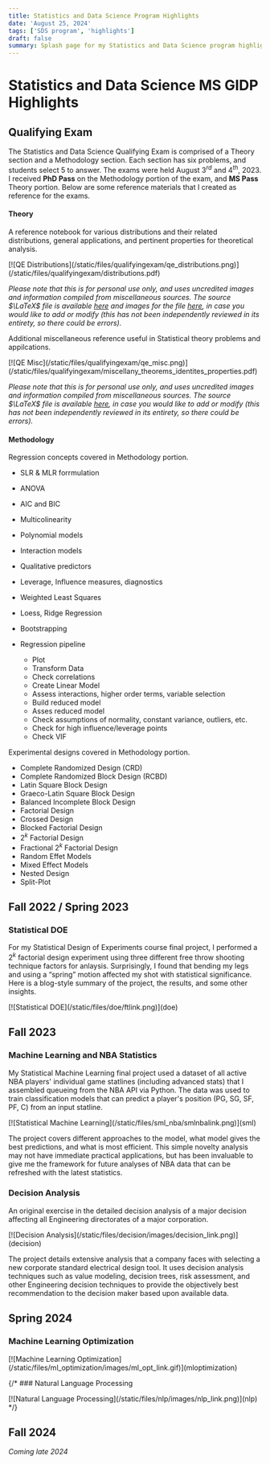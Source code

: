 ```yaml
---
title: Statistics and Data Science Program Highlights
date: 'August 25, 2024'
tags: ['SDS program', 'highlights']
draft: false
summary: Splash page for my Statistics and Data Science program highlight posts
---
```


# Statistics and Data Science MS GIDP Highlights

## Qualifying Exam

The Statistics and Data Science Qualifying Exam is comprised of a Theory section and a Methodology section.  Each section has six problems, and students select 5 to answer. The exams were held August $3^{rd}$ and $4^{th}$, 2023. I received **PhD Pass** on the Methodology portion of the exam, and **MS Pass** Theory portion.  Below are some reference materials that I created as reference for the exams.

#### Theory

A reference notebook for various distributions and their related distributions, general applications, and pertinent properties for theoretical analysis.

<div className="-mx-2 flex flex-wrap overflow-hidden xl:-mx-2">
[![QE Distributions](/static/files/qualifyingexam/qe_distributions.png)](/static/files/qualifyingexam/distributions.pdf)
</div>

*Please note that this is for personal use only, and uses uncredited images and information compiled from miscellaneous sources. The source $\LaTeX$ file is available [here](/static/files/qualifyingexam/distributions.tex) and images for the file [here](https://github.com/alexsalce/UA-SDS/tree/main/doe), in case you would like to add or modify (this has not been independently reviewed in its entirety, so there could be errors).*

Additional miscellaneous reference useful in Statistical theory problems and appilcations.

<div className="-mx-2 flex flex-wrap overflow-hidden xl:-mx-2">
[![QE Misc](/static/files/qualifyingexam/qe_misc.png)](/static/files/qualifyingexam/miscellany_theorems_identites_properties.pdf)
</div>


*Please note that this is for personal use only, and uses uncredited images and information compiled from miscellaneous sources. The source $\LaTeX$ file is available [here](/static/files/qualifyingexam/miscellany_theorems_identites_properties.tex), in case you would like to add or modify (this has not been independently reviewed in its entirety, so there could be errors).*

#### Methodology

Regression concepts covered in Methodology portion.

+ SLR & MLR forrmulation
+ ANOVA
+ AIC and BIC
+ Multicolinearity
+ Polynomial models
+ Interaction models
+ Qualitative predictors
+ Leverage, Influence measures, diagnostics
+ Weighted Least Squares
+ Loess, Ridge Regression
+ Bootstrapping

+ Regression pipeline
    + Plot
    + Transform Data
    + Check correlations
    + Create Linear Model
    + Assess interactions, higher order terms, variable selection
    + Build reduced model
    + Asses reduced model
    + Check assumptions of normality, constant variance, outliers, etc.
    + Check for high influence/leverage points
    + Check VIF


Experimental designs covered in Methodology portion.

+ Complete Randomized Design (CRD)
+ Complete Randomized Block Design (RCBD)
+ Latin Square Block Design
+ Graeco-Latin Square Block Design
+ Balanced Incomplete Block Design
+ Factorial Design
+ Crossed Design
+ Blocked Factorial Design
+ $2^k$ Factorial Design
+ Fractional $2^k$ Factorial Design
+ Random Effet Models
+ Mixed Effect Models
+ Nested Design
+ Split-Plot

## Fall 2022 / Spring 2023

### Statistical DOE

For my Statistical Design of Experiments course final project, I performed a $2^k$ factorial design experiment using three different free throw shooting technique factors for anlaysis. Surprisingly, I found that bending my legs and using a “spring” motion affected my shot with statistical significance.  Here is a blog-style summary of the project, the results, and some other insights.

<div className="-mx-2 flex flex-wrap overflow-hidden xl:-mx-2">
[![Statistical DOE](/static/files/doe/ftlink.png)](doe)
</div>

## Fall 2023

### Machine Learning and NBA Statistics

My Statistical Machine Learning final project used a dataset of all active NBA players' individual game statlines (including advanced stats) that I assembled queueing from the NBA API via Python. The data was used to train classification models that can predict a player's position (PG, SG, SF, PF, C) from an input statline. 

<div className="-mx-2 flex flex-wrap overflow-hidden xl:-mx-2">
[![Statistical Machine Learning](/static/files/sml_nba/smlnbalink.png)](sml)
</div>

The project covers different approaches to the model, what model gives the best predictions, and what is most efficient. This simple novelty analysis may not have immediate practical applications, but has been invaluable to give me the framework for future analyses of NBA data that can be refreshed with the latest statistics.

### Decision Analysis

An original exercise in the detailed decision analysis of a major decision affecting all Engineering directorates of a major corporation.

<div className="-mx-2 flex flex-wrap overflow-hidden xl:-mx-2">
[![Decision Analysis](/static/files/decision/images/decision_link.png)](decision)
</div>

The project details extensive analysis that a company faces with selecting a new corporate standard electrical design tool. It uses decision analysis techniques such as value modeling, decision trees, risk assessment, and other Engineering decision techniques to provide the objectively best recommendation to the decision maker based upon available data.

## Spring 2024

### Machine Learning Optimization

<div className="-mx-2 flex flex-wrap overflow-hidden xl:-mx-2">
[![Machine Learning Optimization](/static/files/ml_optimization/images/ml_opt_link.gif)](mloptimization)
</div>

{/* ### Natural Language Processing

<div className="-mx-2 flex flex-wrap overflow-hidden xl:-mx-2">
[![Natural Language Processing](/static/files/nlp/images/nlp_link.png)](nlp)
</div> */}

## Fall 2024

*Coming late 2024*